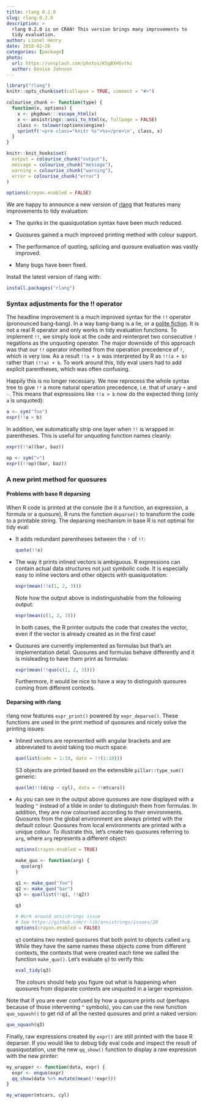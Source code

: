 ```yaml
---
title: rlang 0.2.0
slug: rlang-0.2.0
description: >
  rlang 0.2.0 is on CRAN! This version brings many improvements to
  tidy evaluation.
author: Lionel Henry
date: 2018-02-26
categories: [package]
photo:
  url: https://unsplash.com/photos/K5gBXHSvtkc
  author: Denise Johnson
---
```


```r
library("rlang")
knitr::opts_chunk$set(collapse = TRUE, comment = "#>")
```

```r
colourise_chunk <- function(type) {
  function(x, options) {
    x <- pkgdown:::escape_html(x)
    x <- ansistrings::ansi_to_html(x, fullpage = FALSE)
    class <- tolower(options$engine)
    sprintf('<pre class="knitr %s">%s</pre>\n', class, x)
  }
}

knitr::knit_hooks$set(
  output = colourise_chunk("output"),
  message = colourise_chunk("message"),
  warning = colourise_chunk("warning"),
  error = colourise_chunk("error")
)

options(crayon.enabled = FALSE)
```

We are happy to announce a new version of [rlang](http://rlang.tidyverse.org/)
that features many improvements to tidy evaluation:

* The quirks in the quasiquotation syntax have been much reduced.

* Quosures gained a much improved printing method with colour support.

* The performance of quoting, splicing and quosure evaluation was
  vastly improved.

* Many bugs have been fixed.


Install the latest version of rlang with:

```r
install.packages("rlang")
```


### Syntax adjustments for the !! operator

The headline improvement is a much improved syntax for the `!!`
operator (pronounced bang-bang). In a way bang-bang is a lie, or
a [polite fiction](https://adv-r.hadley.nz/quasiquotation.html#the-polite-fiction-of).
It is not a real R operator and only works in tidy evaluation
functions. To implement `!!`, we simply look at the code and
reinterpret two consecutive `!` negations as the unquoting
operator. The major downside of this approach was that our `!!`
operator inherited from the operation precedence of `!`, which is very
low. As a result `!!a + b` was interpreted by R as `!!(a + b)` rather
than `(!!a) + b`. To work around this, tidy eval users had to add
explicit parentheses, which was often confusing.

Happily this is no longer necessary. We now reprocess the whole syntax
tree to give `!!` a more natural operation precedence, i.e. that of
unary `+` and `-`. This means that expressions like `!!a > b` now do
the expected thing (only `a` is unquoted):

```r
a <- sym("foo")
expr(!!a > b)
```

In addition, we automatically strip one layer when `!!` is wrapped in
parentheses. This is useful for unquoting function names cleanly:

```r
expr((!!a)(bar, baz))

op <- sym(">")
expr((!!op)(bar, baz))
```


### A new print method for quosures

#### Problems with base R deparsing

When R code is printed at the console (be it a function, an
expression, a formula or a quosure), R runs the function `deparse()`
to transform the code to a printable string. The deparsing mechanism
in base R is not optimal for tidy eval:

  - It adds redundant parentheses between the `!` of `!!`:

    ```r
    quote(!!x)
    ```

  - The way it prints inlined vectors is ambiguous. R expressions can
    contain actual data structures not just symbolic code. It is
    especially easy to inline vectors and other objects with
    quasiquotation:

    ```r
    expr(mean(!!c(1, 2, 3)))
    ```

    Note how the output above is indistinguishable from the following
    output:

    ```r
    expr(mean(c(1, 2, 3)))
    ```

    In both cases, the R printer outputs the code that creates the
    vector, even if the vector is already created as in the first
    case!

  - Quosures are currently implemented as formulas but that's an
    implementation detail. Quosures and formulas behave differently
    and it is misleading to have them print as formulas:

    ```r
    expr(mean(!!quo(c(1, 2, 3))))
    ```

    Furthermore, it would be nice to have a way to distinguish
    quosures coming from different contexts.


#### Deparsing with rlang

rlang now features `expr_print()` powered by `expr_deparse()`. These
functions are used in the print method of quosures and nicely solve
the printing issues:

  - Inlined vectors are represented with angular brackets and are
    abbreviated to avoid taking too much space:

    ```r
    quo(list(code = 1:10, data = !!(1:10)))
    ```

    S3 objects are printed based on the extensible
    `pillar::type_sum()` generic:

    ```r
    quo(lm(!!(disp ~ cyl), data = !!mtcars))
    ```

  - As you can see in the output above quosures are now displayed with
    a leading `^` instead of a tilde in order to distinguish them from
    formulas. In addition, they are now colourised according to their
    environments. Quosures from the global environment are always
    printed with the default colour. Quosures from local environments
    are printed with a unique colour. To illustrate this, let's create
    two quosures referring to `arg`, where `arg` represents a different
    object:

    ```r
    options(crayon.enabled = TRUE)
    ```

    ```r
    make_quo <- function(arg) {
      quo(arg)
    }

    q1 <- make_quo("foo")
    q2 <- make_quo("bar")
    q3 <- quo(list(!!q1, !!q2))

    q3
    ```

    ```r
    # Work around ansistrings issue
    # See https://github.com/r-lib/ansistrings/issues/20
    options(crayon.enabled = FALSE)
    ```

    `q3` contains two nested quosures that both point to objects
    called `arg`. While they have the same names these objects come
    from different contexts, the contexts that were created each time
    we called the function `make_quo()`. Let's evaluate `q3` to verify
    this:

    ```r
    eval_tidy(q3)
    ```

    The colours should help you figure out what is happening when
    quosures from disparate contexts are unquoted in a larger
    expression.

Note that if you are ever confused by how a quosure prints out
(perhaps because of those intervening `^` symbols), you can use the
new function `quo_squash()` to get rid of all the nested quosures and
print a naked version:

```r
quo_squash(q3)
```

Finally, raw expressions created by `expr()` are still printed with
the base R deparser. If you would like to debug tidy eval code and
inspect the result of quasiquotation, use the new `qq_show()` function
to display a raw expression with the new printer:

```r
my_wrapper <- function(data, expr) {
  expr <- enquo(expr)
  qq_show(data %>% mutate(mean(!!expr)))
}

my_wrapper(mtcars, cyl)
```

